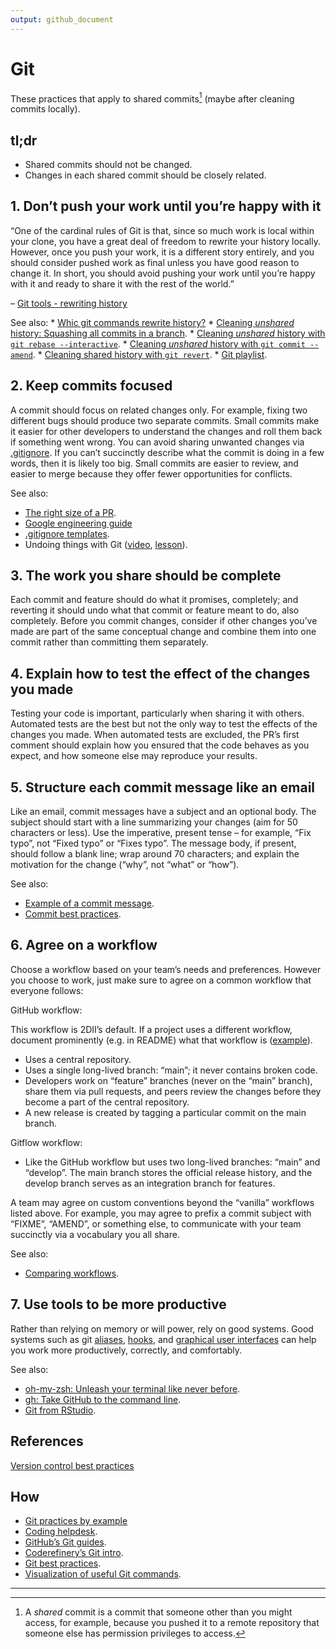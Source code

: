 ```yaml
---
output: github_document
---
```


# Git

These practices that apply to shared commits^[A _shared_ commit is a commit that
someone other than you might access, for example, because you pushed it to a
remote repository that someone else has permission privileges to access.] (maybe
after cleaning commits locally).

## tl;dr

* Shared commits should not be changed.
* Changes in each shared commit should be closely related.

## 1. Don't push your work until you’re happy with it

"One of the cardinal rules of Git is that, since so much work is local within
your clone, you have a great deal of freedom to rewrite your history locally.
However, once you push your work, it is a different story entirely, and you
should consider pushed work as final unless you have good reason to change it.
In short, you should avoid pushing your work until you’re happy with it and
ready to share it with the rest of the world."

-- [Git tools - rewriting history](https://git-scm.com/book/en/v2/Git-Tools-Rewriting-History)

See also:
* [Whic git commands rewrite history?]([Git tools - rewriting history](https://git-scm.com/book/en/v2/Git-Tools-Rewriting-History))
* [Cleaning _unshared_ history: Squashing all commits in a branch](https://youtu.be/08dhy3Zoob4).
* [Cleaning _unshared_ history with `git rebase --interactive`](https://youtu.be/cMI8p1XhMzA).
* [Cleaning _unshared_ history with `git commit --amend`](https://youtu.be/539pfVfr7OI).
* [Cleaning shared history with `git revert`](https://youtu.be/A8Ld6iDqc3w).
* [Git playlist](https://www.youtube.com/playlist?list=PLvgdJdJDL-AOHkwiaMvYhPKVjiD9vzZIo).

## 2. Keep commits focused

A commit should focus on related changes only. For example, fixing two different
bugs should produce two separate commits. Small commits make it easier for other
developers to understand the changes and roll them back if something went wrong.
You can avoid sharing unwanted changes via [.gitignore](
https://git-scm.com/docs/gitignore). If you can't succinctly describe what the
commit is doing in a few words, then it is likely too big. Small commits are
easier to review, and easier to merge because they offer fewer opportunities for
conflicts.

See also:

* [The right size of a PR](https://github.com/2DegreesInvesting/practices/discussions/3).
* [Google engineering guide](https://google.github.io/eng-practices/review/developer/small-cls.html)
* [.gitignore templates](https://github.com/github/gitignore).
* Undoing things with Git ([video](https://youtu.be/dZOfEF19yDk),
[lesson](https://coderefinery.github.io/git-intro/05-undoing)).

## 3. The work you share should be complete

Each commit and feature should do what it promises, completely; and reverting it
should undo what that commit or feature meant to do, also completely. Before you
commit changes, consider if other changes you've made are part of the same
conceptual change and combine them into one commit rather than committing them
separately.

## 4. Explain how to test the effect of the changes you made

Testing your code is important, particularly when sharing it with
others. Automated tests are the best but not the only way to test the effects
of the changes you made. When automated tests are excluded, the PR's first
comment should explain how you ensured that the code behaves as you expect,
and how someone else may reproduce your results.

## 5. Structure each commit message like an email

Like an email, commit messages have a subject and an optional body. The subject
should start with a line summarizing your changes (aim for 50 characters or
less). Use the imperative, present tense -- for example, "Fix typo",
not "Fixed typo" or "Fixes typo". The message body, if present,
should follow a blank line; wrap around 70 characters; and explain the
motivation for the change ("why", not "what" or "how").

See also:

* [Example of a commit message](https://github.com/2DegreesInvesting/resources/issues/74).
* [Commit best practices](https://r-pkgs.org/git.html#commit-best-practices).

## 6. Agree on a workflow

Choose a workflow based on your team's needs and preferences. However you
choose to work, just make sure to agree on a common workflow that everyone
follows:

GitHub workflow:

This workflow is 2DII's default. If a project uses a different
workflow, document prominently (e.g. in README) what that workflow is
([example](https://github.com/github/gitignore#contributing-workflow)).

* Uses a central repository. 
* Uses a single long-lived branch: "main"; it never contains broken code.
* Developers work on "feature" branches (never on the "main" branch), share
them via pull requests, and peers review the changes before they become a
part of the central repository.
* A new release is created by tagging a particular commit on the main branch.

Gitflow workflow:

* Like the GitHub workflow but uses two long-lived branches: "main"
and "develop". The main branch stores the official release history,
and the develop branch serves as an integration branch for features.

A team may agree on custom conventions beyond the "vanilla" workflows listed
above. For example, you may agree to prefix a commit subject with "FIXME",
"AMEND", or something else, to communicate with your team succinctly via a
vocabulary you all share.

See also: 

* [Comparing workflows](https://www.atlassian.com/git/tutorials/comparing-workflows).

## 7. Use tools to be more productive

Rather than relying on memory or will power, rely on good systems. Good systems
such as git [aliases](https://git-scm.com/book/en/v2/Git-Basics-Git-Aliases),
[hooks](https://git-scm.com/book/en/v2/Customizing-Git-Git-Hooks), and
[graphical user interfaces](https://happygitwithr.com/git-client.html) can help
you work more productively, correctly, and comfortably.

See also:

* [oh-my-zsh: Unleash your terminal like never before](https://ohmyz.sh/).
* [gh: Take GitHub to the command line](https://cli.github.com/).
* [Git from RStudio](https://rstudio.com/resources/webinars/managing-part-2-github-and-rstudio/).

## References

[Version control best practices](https://www.git-tower.com/blog/version-control-best-practices/)

## How

* [Git practices by example](TODO)
* [Coding helpdesk](https://github.com/2DegreesInvesting/coding-helpdesk#coding-helpdesk).
* [GitHub's Git guides](https://github.com/git-guides/).
* [Coderefinery's Git intro](https://coderefinery.github.io/git-intro/).
* [Git best practices](https://bit.ly/book-git-in-practice). 
* [Visualization of useful Git commands](https://dev.to/lydiahallie/cs-visualized-useful-git-commands-37p1).

---
